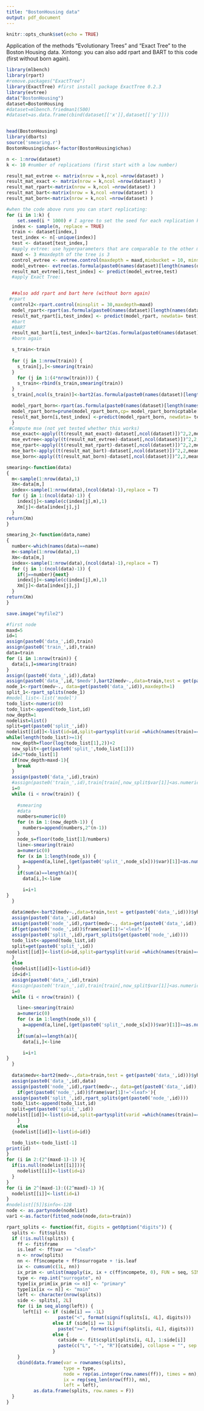 ```yaml
---
title: "BostonHousing data"
output: pdf_document
---
```


```r
knitr::opts_chunk$set(echo = TRUE)
```

Application of the methods "Evolutionary Trees" and "Exact Tree" to the Boston Housing data.
Xintong: you can also add rpart and BART to this code (first without born again). 
```r
library(mlbench)
library(rpart)
#remove.packages("ExactTree")
library(ExactTree) #first install package ExactTree 0.2.3
library(evtree)
data("BostonHousing")
dataset=BostonHousing
#dataset=mlbench.friedman1(500)
#dataset=as.data.frame(cbind(dataset[['x']],dataset[['y']]))


head(BostonHousing)
library(dbarts)
source('smearing.r')
BostonHousing$chas<-factor(BostonHousing$chas) 

n <- 1:nrow(dataset)
k <- 10 #number of replications (first start with a low number)

result_mat_evtree <- matrix(nrow = k,ncol =nrow(dataset) )
result_mat_exact <- matrix(nrow = k,ncol =nrow(dataset) )
result_mat_rpart<-matrix(nrow = k,ncol =nrow(dataset) )
result_mat_bart<-matrix(nrow = k,ncol =nrow(dataset) )
result_mat_born<-matrix(nrow = k,ncol =nrow(dataset) )


```


```r
#when the code above runs you can start replicating:
for (i in 1:k) {
    set.seed(i * 1000) # I agree to set the seed for each replication k, in this way it    is easy to reproduce your findings.
  index <- sample(n, replace = TRUE)
  train <- dataset[index,]
  test_index <- n[-unique(index)]
  test <- dataset[test_index,]
  #apply evtree: use hyperparameters that are comparable to the other methods
  maxd <- 3 #maxdepth of the tree is 3
  control_evtree <- evtree.control(maxdepth = maxd,minbucket = 10, minsplit = 20,  alpha=0.0001) 
  model_evtree<- evtree(as.formula(paste0(names(dataset)[length(names(dataset))],'~.')), data=train, control=control_evtree)
  result_mat_evtree[i,test_index] <- predict(model_evtree,test)
  #apply Exact Tree:


  ##also add rpart and bart here (without born again)
 #rpart
  control2<-rpart.control(minsplit = 30,maxdepth=maxd)
  model_rpart<-rpart(as.formula(paste0(names(dataset)[length(names(dataset))],'~.')), data=train,control = control2)
  result_mat_rpart[i,test_index] <- predict(model_rpart, newdata= test)
  #bart
  #BART
  result_mat_bart[i,test_index]<-bart2(as.formula(paste0(names(dataset)[length(names(dataset))],'~.')),data=train,test = test)$yhat.test.mean
  #born again

  s_train<-train
  
  for (j in 1:nrow(train)) {
    s_train[j,]<-smearing(train)
  }
    for (j in 1:(4*nrow(train))) {
    s_train<-rbind(s_train,smearing(train))
  }
  s_train[,ncol(s_train)]<-bart2(as.formula(paste0(names(dataset)[length(names(dataset))],'~.')),data=train,test = s_train)$yhat.test.mean 

  model_rpart_born<-rpart(as.formula(paste0(names(dataset)[length(names(dataset))],'~.')), data=s_train)
  model_rpart_born=prune(model_rpart_born,cp= model_rpart_born$cptable[which.min(model_rpart_born$cptable[,"xerror"]),"CP"])
  result_mat_born[i,test_index] <-predict(model_rpart_born, newdata= test)
  }
 #Compute mse (not yet tested whether this works)
  mse_exact<-apply((t(result_mat_exact)-dataset[,ncol(dataset)])^2,2,mean,na.rm = T)
  mse_evtree<-apply((t(result_mat_evtree)-dataset[,ncol(dataset)])^2,2,mean,na.rm = T)
  mse_rpart<-apply((t(result_mat_rpart)-dataset[,ncol(dataset)])^2,2,mean,na.rm = T)
  mse_bart<-apply((t(result_mat_bart)-dataset[,ncol(dataset)])^2,2,mean,na.rm = T)
  mse_born<-apply((t(result_mat_born)-dataset[,ncol(dataset)])^2,2,mean,na.rm = T)

```

```r
smearing<-function(data)
{ 
  m<-sample(1:nrow(data),1)
  Xm<-data[m,]
  index<-sample(1:nrow(data),(ncol(data)-1),replace = T)
  for (j in 1:(ncol(data)-1)) {
    index[j]<-sample(c(index[j],m),1)
    Xm[j]<-data[index[j],j]
  }
return(Xm)
}
```

```r
smearing_2<-function(data,name)
{ 
  number<-which(names(data)==name)
  m<-sample(1:nrow(data),1)
  Xm<-data[m,]
  index<-sample(1:nrow(data),(ncol(data)-1),replace = T)
  for (j in 1:(ncol(data)-1)) {
    if(j==number){next}
    index[j]<-sample(c(index[j],m),1)
    Xm[j]<-data[index[j],j]
  }
return(Xm)
}
```



```r
save.image("myfile2")
```

```r
#first node
maxd=5
id=1
assign(paste0('data_',id),train)
assign(paste0('train_',id),train)
data=train
for (i in 1:nrow(train)) {
  data[i,]=smearing(train)
}
assign((paste0('data_',id)),data)
assign(paste0('data_',id,'$medv'),bart2(medv~.,data=train,test = get(paste0('data_',id)))$yhat.test.mean) 
node_1<-rpart(medv~., data=get(paste0('data_',id)),maxdepth=1)
split_1<-rpart_splits(node_1)
#model_list<-list('model')
todo_list<-numeric(0)
todo_list<-append(todo_list,id)
now_depth=1
nodelist=list()
split=get(paste0('split_',id))
nodelist[[id]]<-list(id=id,split=partysplit(varid =which(names(train)==split$var[1]) ,breaks=(as.numeric(strsplit(get(paste0('split_',1))$left[1],' ')[[1]][2]))),kids=(2*id):(2*id+1))
while(length(todo_list)>=1){
  now_depth=floor(log(todo_list[1],2))+2
  now_split<-get(paste0('split_',todo_list[1]))
  id=2*todo_list[1]
  if(now_depth>maxd-1){
    break
  }
  assign(paste0('data_',id),train)
  #assign(paste0('train_',id),train[train[,now_split$var[1]]<as.numeric(strsplit(now_split$left[1],' ')[[1]][2]),])
  i=0
  while (i < nrow(train)) {
    
    #smearing
    #data
    numbers=numeric(0)
    for (n in 1:(now_depth-1)) {
      numbers=append(numbers,2^(n-1))
    }
    node_s=floor(todo_list[1]/numbers)
    line<-smearing(train)
    a=numeric(0)
    for (x in 1:length(node_s)) {
      a=append(a,line[,(get(paste0('split_',node_s[x]))$var)[1]]<as.numeric(strsplit(get(paste0('split_',node_s[x]))$left[1],' ')[[1]][2]))
    }
    if(sum(a)==length(a)){
      data[i,]<-line

      i=i+1
}
  }
  
  data$medv<-bart2(medv~.,data=train,test = get(paste0('data_',id)))$yhat.test.mean
  assign(paste0('data_',id),data)
  assign(paste0('node_',id),rpart(medv~., data=get(paste0('data_',id)),maxdepth=1))
  if(get(paste0('node_',id))$frame$var[1]!='<leaf>'){
  assign(paste0('split_',id),rpart_splits(get(paste0('node_',id))))
  todo_list<-append(todo_list,id)
  split=get(paste0('split_',id))
nodelist[[id]]<-list(id=id,split=partysplit(varid =which(names(train)==split$var[1]) ,breaks=(as.numeric(strsplit(get(paste0('split_',id))$left[1],' ')[[1]][2]))),kids=(2*id):(2*id+1))
  }
  else
  {nodelist[[id]]<-list(id=id)}
  id=id+1
  assign(paste0('data_',id),train)
  #assign(paste0('train_',id),train[train[,now_split$var[1]]<as.numeric(strsplit(now_split$left[1],' ')[[1]][2]),])
  i=0
  while (i < nrow(train)) {

    line<-smearing(train)
    a=numeric(0)
    for (x in 1:length(node_s)) {
      a=append(a,line[,(get(paste0('split_',node_s[x]))$var)[1]]>=as.numeric(strsplit(get(paste0('split_',node_s[x]))$left[1],' ')[[1]][2]))
    }
    if(sum(a)==length(a)){
      data[i,]<-line

      i=i+1
}
  }
  
  data$medv<-bart2(medv~.,data=train,test = get(paste0('data_',id)))$yhat.test.mean
  assign(paste0('data_',id),data)
  assign(paste0('node_',id),rpart(medv~., data=get(paste0('data_',id)),maxdepth=1))
    if(get(paste0('node_',id))$frame$var[1]!='<leaf>'){
  assign(paste0('split_',id),rpart_splits(get(paste0('node_',id))))
  todo_list<-append(todo_list,id)
  split=get(paste0('split_',id))
nodelist[[id]]<-list(id=id,split=partysplit(varid =which(names(train)==split$var[1]) ,breaks=(as.numeric(strsplit(get(paste0('split_',id))$left[1],' ')[[1]][2]))),kids=(2*id):(2*id+1))
    }
    else
  {nodelist[[id]]<-list(id=id)}

  todo_list<-todo_list[-1]
print(id)
}
for (i in 2:(2^(maxd-1)-1) ){
  if(is.null(nodelist[[i]])){
    nodelist[[i]]<-list(id=i)
  }
}
for (i in 2^(maxd-1):((2^maxd)-1) ){
  nodelist[[i]]<-list(id=i)
}
#nodelist[[5]]$info<-128
node <- as.partynode(nodelist)
var1 <-as.factor(fitted_node(node,data=train))

```
```r
rpart_splits <- function(fit, digits = getOption("digits")) {
  splits <- fit$splits
  if (!is.null(splits)) {
    ff <- fit$frame
    is.leaf <- ff$var == "<leaf>"
    n <- nrow(splits)
    nn <- ff$ncompete + ff$nsurrogate + !is.leaf
    ix <- cumsum(c(1L, nn))
    ix_prim <- unlist(mapply(ix, ix + c(ff$ncompete, 0), FUN = seq, SIMPLIFY = F))
    type <- rep.int("surrogate", n)
    type[ix_prim[ix_prim <= n]] <- "primary"
    type[ix[ix <= n]] <- "main"
    left <- character(nrow(splits))
    side <- splits[, 2L]
    for (i in seq_along(left)) {
      left[i] <- if (side[i] == -1L)
                   paste("<", format(signif(splits[i, 4L], digits)))
                 else if (side[i] == 1L)
                   paste(">=", format(signif(splits[i, 4L], digits)))
                 else {
                   catside <- fit$csplit[splits[i, 4L], 1:side[i]]
                   paste(c("L", "-", "R")[catside], collapse = "", sep = "")
                 }
    }
    cbind(data.frame(var = rownames(splits),
                     type = type,
                     node = rep(as.integer(row.names(ff)), times = nn),
                     ix = rep(seq_len(nrow(ff)), nn),
                     left = left),
          as.data.frame(splits, row.names = F))
  }
}

```


